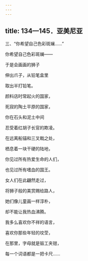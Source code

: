 ```yaml
---
---
---
```

title: 134—145．亚美尼亚
---




三、“你希望自己色彩斑斓……”


你希望自己色彩斑斓——

于是会画画的狮子

伸出爪子，从铅笔盒里

取出半打铅笔。

颜料店时常起火的国家，

死寂的陶土平原的国家，

你在石头和泥土中间

忍受着红胡子长官的欺凌。

在远离船锚和三叉戟之处，

栖息着一块干硬的陆地，

你见过所有热爱生命的人们，

也见过所有嗜血的国王。

女人们在此翩然走过，

将狮子般的美赏赐给路人，

她们像儿童画一样淳朴，

却不能让我热血沸腾。

我多么喜欢你不祥的语言，

喜欢你那些年轻的坟茔，

在那里，字母就是锻工夹钳，

每一个词语都是一把卡尺……